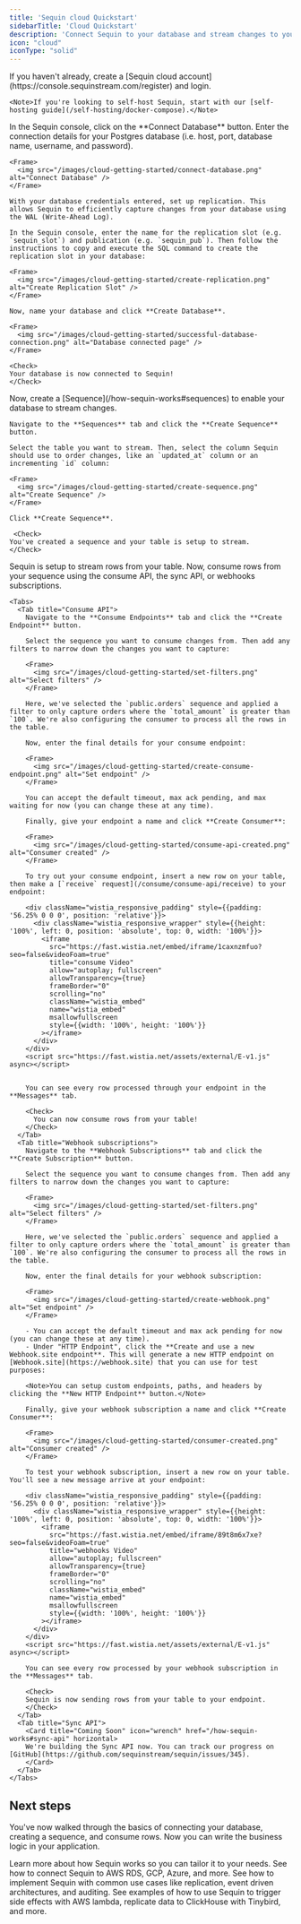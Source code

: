 ```yaml
---
title: 'Sequin cloud Quickstart'
sidebarTitle: 'Cloud Quickstart'
description: 'Connect Sequin to your database and stream changes to your application'
icon: "cloud"
iconType: "solid"
---
```


<Steps titleSize="h2">
  <Step title="Create a Sequin account">
    If you haven't already, create a [Sequin cloud account](https://console.sequinstream.com/register) and login.

    <Note>If you're looking to self-host Sequin, start with our [self-hosting guide](/self-hosting/docker-compose).</Note>
  </Step>
  <Step title="Connect your database">
    In the Sequin console, click on the **Connect Database** button. Enter the connection details for your Postgres database (i.e. host, port, database name, username, and password).

    <Frame>
      <img src="/images/cloud-getting-started/connect-database.png" alt="Connect Database" />
    </Frame>

    With your database credentials entered, set up replication. This allows Sequin to efficiently capture changes from your database using the WAL (Write-Ahead Log).

    In the Sequin console, enter the name for the replication slot (e.g. `sequin_slot`) and publication (e.g. `sequin_pub`). Then follow the instructions to copy and execute the SQL command to create the replication slot in your database:

    <Frame>
      <img src="/images/cloud-getting-started/create-replication.png" alt="Create Replication Slot" />
    </Frame>

    Now, name your database and click **Create Database**.

    <Frame>
      <img src="/images/cloud-getting-started/successful-database-connection.png" alt="Database connected page" />
    </Frame>

    <Check>
    Your database is now connected to Sequin!
    </Check>
  </Step>
  <Step title="Create a Sequence">
    Now, create a [Sequence](/how-sequin-works#sequences) to enable your database to stream changes.

    Navigate to the **Sequences** tab and click the **Create Sequence** button.

    Select the table you want to stream. Then, select the column Sequin should use to order changes, like an `updated_at` column or an incrementing `id` column:

    <Frame>
      <img src="/images/cloud-getting-started/create-sequence.png" alt="Create Sequence" />
    </Frame>

    Click **Create Sequence**.

     <Check>
    You've created a sequence and your table is setup to stream.
    </Check>
  </Step>
  <Step title="Consume rows">
    Sequin is setup to stream rows from your table. Now, consume rows from your sequence using the consume API, the sync API, or webhooks subscriptions.

    <Tabs>
      <Tab title="Consume API">
        Navigate to the **Consume Endpoints** tab and click the **Create Endpoint** button.

        Select the sequence you want to consume changes from. Then add any filters to narrow down the changes you want to capture:

        <Frame>
          <img src="/images/cloud-getting-started/set-filters.png" alt="Select filters" />
        </Frame>

        Here, we've selected the `public.orders` sequence and applied a filter to only capture orders where the `total_amount` is greater than `100`. We're also configuring the consumer to process all the rows in the table.

        Now, enter the final details for your consume endpoint:

        <Frame>
          <img src="/images/cloud-getting-started/create-consume-endpoint.png" alt="Set endpoint" />
        </Frame>

        You can accept the default timeout, max ack pending, and max waiting for now (you can change these at any time).

        Finally, give your endpoint a name and click **Create Consumer**:

        <Frame>
          <img src="/images/cloud-getting-started/consume-api-created.png" alt="Consumer created" />
        </Frame>

        To try out your consume endpoint, insert a new row on your table, then make a [`receive` request](/consume/consume-api/receive) to your endpoint:

        <div className="wistia_responsive_padding" style={{padding: '56.25% 0 0 0', position: 'relative'}}>
          <div className="wistia_responsive_wrapper" style={{height: '100%', left: 0, position: 'absolute', top: 0, width: '100%'}}>
            <iframe
              src="https://fast.wistia.net/embed/iframe/1caxnzmfuo?seo=false&videoFoam=true"
              title="consume Video"
              allow="autoplay; fullscreen"
              allowTransparency={true}
              frameBorder="0"
              scrolling="no"
              className="wistia_embed"
              name="wistia_embed"
              msallowfullscreen
              style={{width: '100%', height: '100%'}}
            ></iframe>
          </div>
        </div>
        <script src="https://fast.wistia.net/assets/external/E-v1.js" async></script>


        You can see every row processed through your endpoint in the **Messages** tab.

        <Check>
          You can now consume rows from your table!
        </Check>
      </Tab>
      <Tab title="Webhook subscriptions">
        Navigate to the **Webhook Subscriptions** tab and click the **Create Subscription** button.

        Select the sequence you want to consume changes from. Then add any filters to narrow down the changes you want to capture:

        <Frame>
          <img src="/images/cloud-getting-started/set-filters.png" alt="Select filters" />
        </Frame>

        Here, we've selected the `public.orders` sequence and applied a filter to only capture orders where the `total_amount` is greater than `100`. We're also configuring the consumer to process all the rows in the table.

        Now, enter the final details for your webhook subscription:

        <Frame>
          <img src="/images/cloud-getting-started/create-webhook.png" alt="Set endpoint" />
        </Frame>

        - You can accept the default timeout and max ack pending for now (you can change these at any time).
        - Under "HTTP Endpoint", click the **Create and use a new Webhook.site endpoint**. This will generate a new HTTP endpoint on [Webhook.site](https://webhook.site) that you can use for test purposes:

        <Note>You can setup custom endpoints, paths, and headers by clicking the **New HTTP Endpoint** button.</Note>

        Finally, give your webhook subscription a name and click **Create Consumer**:

        <Frame>
          <img src="/images/cloud-getting-started/consumer-created.png" alt="Consumer created" />
        </Frame>

        To test your webhook subscription, insert a new row on your table. You'll see a new message arrive at your endpoint:

        <div className="wistia_responsive_padding" style={{padding: '56.25% 0 0 0', position: 'relative'}}>
          <div className="wistia_responsive_wrapper" style={{height: '100%', left: 0, position: 'absolute', top: 0, width: '100%'}}>
            <iframe
              src="https://fast.wistia.net/embed/iframe/89t8m6x7xe?seo=false&videoFoam=true"
              title="webhooks Video"
              allow="autoplay; fullscreen"
              allowTransparency={true}
              frameBorder="0"
              scrolling="no"
              className="wistia_embed"
              name="wistia_embed"
              msallowfullscreen
              style={{width: '100%', height: '100%'}}
            ></iframe>
          </div>
        </div>
        <script src="https://fast.wistia.net/assets/external/E-v1.js" async></script>

        You can see every row processed by your webhook subscription in the **Messages** tab.

        <Check>
        Sequin is now sending rows from your table to your endpoint.
        </Check>
      </Tab>
      <Tab title="Sync API">
        <Card title="Coming Soon" icon="wrench" href="/how-sequin-works#sync-api" horizontal>
        We're building the Sync API now. You can track our progress on [GitHub](https://github.com/sequinstream/sequin/issues/345).
        </Card>
      </Tab>
    </Tabs>


  </Step>
</Steps>

## Next steps

You've now walked through the basics of connecting your database, creating a sequence, and consume rows. Now you can write the business logic in your application.

<CardGroup cols={2}>
  <Card title="Learn more about how Sequin works" icon="wrench" href="/how-sequin-works">
    Learn more about how Sequin works so you can tailor it to your needs.
  </Card>
  <Card title="Get detailed guides for your database provider" icon="database" href="/guides/rds">
    See how to connect Sequin to AWS RDS, GCP, Azure, and more.
  </Card>
  <Card title="Check out common use patterns" icon="sparkles" href="/use-cases/side-effects">
    See how to implement Sequin with common use cases like replication, event driven architectures, and auditing.
  </Card>
  <Card title="Get started with one of our examples" icon="lambda" href="/guides/lambda">
    See examples of how to use Sequin to trigger side effects with AWS lambda, replicate data to ClickHouse with Tinybird, and more.
  </Card>
</CardGroup>
